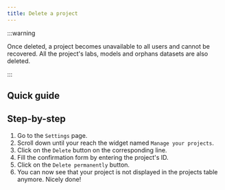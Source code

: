 ```yaml
---
title: Delete a project
---
```



:::warning

Once deleted, a project becomes unavailable to all users and cannot be recovered. All the project's labs,
models and orphans datasets are also deleted.

:::

## Quick guide

<VideoPlayer src="https://cdn.csquare.run/docs/webm/delete-a-project.webm" />

## Step-by-step

1. Go to the `Settings` page.
2. Scroll down until your reach the widget named `Manage your projects`.
3. Click on the `Delete` button on the corresponding line.
4. Fill the confirmation form by entering the project's ID.
5. Click on the `Delete permanently` button.
6. You can now see that your project is not displayed in the projects table anymore. Nicely done!
